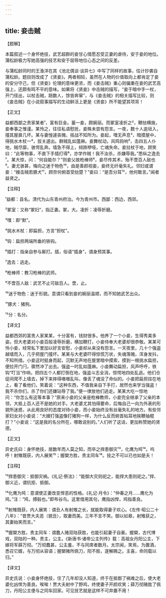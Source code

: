 ```yaml
---
---
---
```

title: 妾击贼
---




【题解】


本篇叙述一个身怀绝技，武艺超群的妾甘心情愿忍受正妻的虐待，安于妾的地位。蒲松龄极力写她高强的技艺和安于屈辱地位心态之间的反差。

与蒲松龄同时的王渔洋在其《池北偶谈·谈异七》中写了同样的故事，估计抄袭自蒲松龄。题目则改成了《贤妾》。两者相较，虽然在人物的价值取向上都肯定了妾的安分守己，但《贤妾》伦理的意味更浓，而《妾击贼》重心则偏重在妾的武艺高强上，还颇有鸣不平的意味。如果将《贤妾》中击贼的描写，“妾于暗中手一杖，开门径出，以杖击贼，踣数人，馀皆奔窜”，与《妾击贼》的相关描写比较，则《妾击贼》在小说叙事描写的生动鲜活上更是《贤妾》所不能望其项背！


【正文】

益都西鄙之贵家某者¹，富有巨金。蓄一妾，颇婉丽。而冢室凌折之²，鞭挞横施，妾奉事之惟谨。某怜之，往往私语慰抚，妾殊未尝有怨言。一夜，数十人逾垣入，撞其屋扉几坏。某与妻惶遽丧魄，摇战不知所为。妾起，嘿无声息³，暗摸屋中，得挑水木杖一⁴，拔关遽出。群贼乱如蓬麻。妾舞杖动，风鸣钩响⁵，击四五人仆地，贼尽靡，骇愕乱奔。墙急不得上，倾跌咿哑，亡魂失命。妾拄杖于地，顾笑曰：“此等物事，不直下手插打得⁶，亦学作贼！我不汝杀，杀嫌辱我。”悉纵之逸去⁷。某大惊，问：“何自能尔？”则妾父故枪棒师⁸，妾尽传其术，殆不啻百人敌也⁹。妻尤骇甚，悔向之迷于物色¹⁰，由是善颜视妾，妾终无纤毫失礼。邻妇或谓妾：“嫂击贼若豚犬¹¹，顾奈何俯首受挞楚？”妾曰：“是吾分耳¹²，他何敢言。”闻者益贤之。

【注释】


¹益都：县名。清代为山东青州府治。今为青州市。西鄙：西边，西郊。

²冢室：又称“冢妇”，指正妻。冢，大。凌折：凌辱折磨。

³嘿：即“默”。

⁴挑水木杖：即扁担，方言“担杖”。

⁵钩：扁担两端所垂的铁钩。

⁶插打：指亲自参与厮打。插，俗语“插身”，谓身预其事。

⁷逸去：逃走。

⁸枪棒师：教习枪棒的武师。

⁹不啻百人敌：武艺不止可敌百人。啻，止。

¹⁰迷于物色：迷于形貌。意谓只看到妾的婉丽温顺，而不知她武艺出众。

¹¹豚犬：猪狗。

¹²分：名分。





【译文】


益都西郊的富贵人家某某，十分富有，钱财很多。他养了一个小妾，生得秀美多姿。但大老婆对小妾百般凌辱折磨，横加鞭打，小妾侍奉大老婆却很恭敬。某某可怜小妾，经常私下里加以好言安慰，小妾却从来没有怨言。一天夜里，几十个强盗越墙而入，几乎把屋门撞坏。某某与大老婆吓得惊慌万状，失魂落魄，浑身发抖，不知所措。小妾这时挺身而起，沉默无声地在屋里暗中摸索，摸到一根挑水扁担，便拉开门闩，骤然冲了出去。强盗一时乱如蓬麻。小妾舞动扁担，风声呼呼，铁钩“叮当”作响，把四五个人都打倒在地，强盗斗志全消，惊愕地四处乱逃。他们仓促间爬不上墙去，掉下来摔得嗷嗷乱叫，像丢了魂没了命似的。小妾把扁担拄在地上，看了看他们，笑着说：“这种东西，不值我亲自下手打，居然也来学当强盗！我不杀你们，杀了你们还嫌玷辱了我。”便一律放他们逃走。某某大吃一惊地问：“你怎么有这等本事？”原来小妾的父亲是枪棒教师，小妾完全继承了父亲的本领，大抵上百人还不是她的对手。大老婆尤其怕得要命，后悔自己一向为外表的形貌所迷惑，从此用良好的态度对待小妾，而小妾始终没有丝毫失礼的地方。有些邻家妇女对小妾说：“大嫂打强盗像打猪狗一样，为什么反而俯首帖耳地挨鞭抽棍打？”小妾说：“这是我的名分所在，哪敢说别的。”人们听了这话，更加称赞她的贤德。


【正文】

异史氏曰：身怀绝技，居数年而人莫之知，而卒之捍患御灾¹³，化鹰为鸠¹⁴。呜呼！射雉既获，内人展笑¹⁵；握槊方胜，贵主同车¹⁶。技之不可以已也如是夫！

【注释】


¹³捍患御灾：抵御灾祸。《礼记·祭法》：“能御大灾则祀之，能捍大患则祀之。”捍、御义近，谓抗拒、抵御。

¹⁴化鹰为鸠：意谓使正妻改变悍恶的性格。《礼记·月令》：“仲春之月……鹰化为鸠。”注：“鸠，搏毂也。”即布谷鸟。这里借用其句，鹰指凶悍，鸠指善良。

¹⁵射雉既获，内人展笑：谓丑人有射雉之长，就能取得妻子欢心。《左传·昭公二十八年》：“昔贾大夫恶（貌丑），取妻而美。三年不言不笑。御以如皋，射雉获之，其妻始笑而言。”

¹⁶握槊方胜，贵主同车：谓蠢人赌双陆获胜，也能引起妻子自豪。握槊，古代博戏，双陆的一种。贵主，公主。《新唐书·诸帝公主列传》载：高祖女丹阳公主，下嫁将军薛万彻。“万彻蠢甚，公主羞，不与同席者数月。太宗闻，笑焉，为置酒，悉召它婿，与万彻从容语；握槊赌所佩刀，阳不胜，遂解赐之。主喜，命同载以归。”





【译文】


异史氏说：小妾身怀绝技，住了几年却没人知道，终于在抵御了祸难之后，使大老婆化凶悍为善良。唉唉！贾大夫射中了野鸡，终使妻子开颜欢笑；薛万彻赌胜了佩刀，丹阳公主便与之同车回家。可见技艺就是这样不可弃置不用！